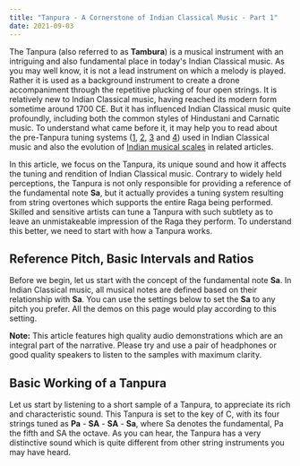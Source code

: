 ```yaml
---
title: "Tanpura - A Cornerstone of Indian Classical Music - Part 1"
date: 2021-09-03
---
```



The Tanpura (also referred to as **Tambura**) is a musical instrument with an intriguing and also fundamental place in today's Indian Classical music. As you may well know, it is not a lead instrument on which a melody is played. Rather it is used as a background instrument to create a drone accompaniment through the repetitive plucking of four open strings. It is relatively new to Indian Classical music, having reached its modern form sometime around 1700 CE. But it has influenced Indian Classical music quite profoundly, including both the common styles of Hindustani and Carnatic music. To understand what came before it, it may help you to read about the pre-Tanpura tuning systems ([1](/learn/tuningsystems-1/), [2](/learn/tuningsystems-2/), [3](/learn/tuningsystems-3/) and [4](/learn/tuningsystems-4/)) used in Indian Classical music and also the evolution of [Indian musical scales](/learn/musicalscales/) in related articles.

In this article, we focus on the Tanpura, its unique sound and how it affects the tuning and rendition of Indian Classical music. Contrary to widely held perceptions, the Tanpura is not only responsible for providing a reference of the fundamental note **Sa**, but it actually provides a tuning system resulting from string overtones which supports the entire Raga being performed. Skilled and sensitive artists can tune a Tanpura with such subtlety as to leave an unmistakeable impression of the Raga they perform. To understand this better, we need to start with how a Tanpura works.

## Reference Pitch, Basic Intervals and Ratios

Before we begin, let us start with the concept of the fundamental note **Sa**. In Indian Classical music, all musical notes are defined based on their relationship with **Sa**. You can use the settings below to set the **Sa** to any pitch you prefer. All the demos on this page would play according to this setting.

<CommonPitch />

<Notice>

**Note:** This article features high quality audio demonstrations which are an integral part of the narrative. Please try and use a pair of headphones or good quality speakers to listen to the samples with maximum clarity.
</Notice>

## Basic Working of a Tanpura

Let us start by listening to a short sample of a Tanpura, to appreciate its rich and characteristic sound. This Tanpura is set to the key of C, with its four strings tuned as **Pa** - **SA** - **SA** - **Sa**, where Sa denotes the fundamental, Pa the fifth and SA the octave. As you can hear, the Tanpura has a very distinctive sound which is quite different from other string instruments you may have heard.

<Audio src="/Samples/01-Tanpura-Sample.mp3" caption="/Samples/01-Tanpura-Sample.vtt" />

<FigCaption>
Demo 1. A short recording of a Tanpura
</FigCaption>

A Tanpura (see Figure 1) has a long stem which is attached to a soundboard and a round resonating enclosure. The stem and soundboard are generally made of wood, while the resonator may be made from the shell of a pumpkin or gourd, or from wood. The Tanpura has four strings with their tuning pegs at the top end. They pass over a smooth round bridge and are attached to the base of the instrument. In addition to the tuning pegs at the top, each string has small fine tuning beads below the bridge. Finally, a cotton thread is passed between the strings and their contact point on the bridge. Using the tuning pegs, the fine tuning beads and the position of the thread on the bridge, an expert artist can finely tune the Tanpura to create just the right sound needed for their musical rendition.

![](./tanpura-labelled.png)

<FigCaption>
Figure 1. Structure of a Tanpura
(Picture courtesy of <a href="https://www.flickr.com/photos/91676597@N07/8325869555">Alex Lenovski</a> used under <a href="https://creativecommons.org/licenses/by/2.0/">CC BY 2.0</a>, Labels by Aravind Iyer)
</FigCaption>

## The Sound of a String

There has been a lot of research into the sound of the Tanpura, starting from C. V. Raman in 1921 till the present times. Subsequently, there have been a number of works which have investigated the phenomenon of how a Tanpura string vibrates and produces sound. But before we attempt to explain the Tanpura sound, we need to look at a generic string and how it vibrates. Consider a string stretched across two points of contact. If the string is plucked, then how would it vibrate? It turns out that the string vibrates in a combination of the following modes of vibration.

![](./harmonics.png)

<FigCaption>
Figure 2. Modes of Vibration in a Vibrating String
</FigCaption>

It may look strange but really the string is vibrating in all of those ways at the same time. If you have a look at the vibrating string side on, what you see visually is the string vibrate in a combination of these modes of vibration. Not all of the modes vibrate with the same amount of intensity though. The most fundamental mode of vibration is the one labelled $f$ with the single peak right in the middle. This is the most dominant mode of vibration. The intensity of vibration progressively decreases as you go to higher modes of vibration, $2f$, $3f$, $4f$, etc.

Now each mode corresponds to a different pitch, with the mode $2f$ at twice the frequency as $f$, $3f$ at thrice the frequency as $f$ and so on as the labels indicate. What we hear is the cumulative sound of all of those pitches playing out at different intensities. Since $f$ is the loudest (or most dominant), our ears perceive the overall pitch to be $f$ and the higher modes of vibration lend the string sound its character or what is called the timbre.

These modes of vibration are also referred to as overtones or harmonics. They play a key role in giving rise to the characteristic Tanpura sound. Listen to the demonstration below to hear the different harmonics of a string. The demonstration plays the harmonics in sequence from $f$ all the way to $16f$ and then back again. If we take $f$ to be the note **Sa**, then can you identify which note each harmonic corresponds to?

<MotifPlayer title='Demo 2. First 16 Harmonics of a String' motif='For each harmonic, can you identify which note it corresponds to?' staticCode={sixteenHarmonics} />

## Perception of Pitch and Interactions between Pitches

We need to talk about an important mathematical equation which is key to explaining the Tanpura sound.

<center>

$$\sin(2\pi f_1t) + \sin(2\pi f_2t) = 2\sin\left(2\pi{f_1+f_2 \over 2}t\right)\cos\left(2\pi{f_1-f_2 \over 2}t\right)$$

</center>

For the less mathematically inclined, $\sin(2\pi f_1t)$ represents a signal which is oscillating or vibrating at a frequency $f_1$. Those who know their mathematics may recognize that this is just a basic identity in Trigonometry.

So what this equation says is that when we hear two signals vibrating at $f_1$ and $f_2$ at the same time, it can also be regarded as hearing the product of two signals vibrating at the average and half the difference of the two frequencies, i.e., at ${f_1+f_2 \over 2}$ and ${f_1-f_2 \over 2}$ respectively.

Now think about the case where the frequencies $f_1$ and $f_2$ are so close that the difference is near the limit of human capability to discriminate pitches. At this point, if we were to play a string at $f_1$ and then a string at $f_2$, fewer and fewer people would be able to tell them apart as different pitches, as the pitches get closer and closer.

In such a situation, when $f_1$ and $f_2$ are played together, we would hear it as a signal at the average pitch ${f_1+f_2 \over 2}$ (which again is very close to $f_1$ or $f_2$, since they are so close together) and the intensity of this signal would rise and ebb slowly at the rate ${f_1-f_2 \over 2}$.

Listen to the samples below to hear two close frequencies $f_1$ and $f_2$ played separately and together to understand this effect. The pitches $f_1$ and $f_2$ are very close, so you may not be able to tell them apart. Yet, when they are played together, notice how you hear the intensity rise and fall repeatedly as the signal dies out, showing you that they are slightly different.

Tone 2 plays on the right.
Then both tones play together.`

<MotifPlayer title='Demo 3. Two tones close in pitch' motif={demo3text} staticCode={twoCloseTones} />

Here is another set of samples of two close frequencies $f_1$ and $f_2$ played separately and together. Unlike the previous case where the samples consisted of tones, here you can hear a richer string-like sound. This time, when the signals are played together, what do you hear in addition to the intensity fluctuations you heard previously? In the background, in higher registers, you may be able to hear the overtones also peaking and falling.

String 2 plays on the right.
Then both strings play together.`

<MotifPlayer title='Demo 4. Two strings close in pitch' motif={demo4text} staticCode={twoCloseStrings} />

You can also try playing Demo 4 together with Demo 2 to see if you can hear a faint hint of the overtones in Demo 4. Another thing you may observe is how well in-tune Demo 2 appears with Demo 4.

## A Tanpura String

We learned two concepts so far: vibrating modes of a string or harmonics; and what happens when two pitches very close together are played at the same time. We need to understand three more points and then we would be ready to put things together to explain the sound an individual Tanpura string produces.

### Vibrating Length and Pitch

The length of the string determines the pitch of the string. To be a bit more precise, two strings which are stretched to the same level of tension would vibrate at pitches inversely proportional to their vibrating lengths. For example, a string which is half the length of a second string, would vibrate at twice the pitch of the second string.

### Rounded Bridge and Length Variation

The role of the rounded bridge in a Tanpura is to spread the point of contact between the string and the bridge. This results in the vibrating length of the string changing ever so slightly as the string vibrates. This in turn causes the pitch of the string to modulate slightly as it vibrates.

### Cotton Thread and Sharpness

A side-effect of a rounded bridge is that the string grazes against the bridge more than it would with a pointier bridge. This results in a duller sound which dissipates more quickly. The role of the cotton thread is to restore the sharpness and to sustain the sound.

Overall, the combination of the rounded bridge and the cotton thread in the Tanpura, achieve the effect of maintaining the sharpness and sustain of a pointy bridge while also allowing the vibrating length to change subtly as the string vibrates.

### Putting it all together

We know that if the vibrating length changes, the pitch of the string would also change. In the case of a Tanpura string, this effectively results in the string playing at two slightly different pitches simultaneously. If we denote by $\Delta f$, the difference in pitches because of the changing vibrating length, we hear two close pitches $f+\Delta f$ and $f-\Delta f$, where $f$ is the pitch of the string.

We also know that if these two signals are played simultaneously, we would perceive their amplitude to periodically ebb and rise at the rate ${f_1-f_2 \over 2}$ which is $\Delta f$. This is true not only for the fundamental mode of vibration $f$, but also for each of the overtones $2f$, $3f$ and so on which occur concurrently. Thus, $f$ rises and falls at the rate $\Delta f$, $2f$ at the rate $2\Delta f$, $3f$ at $3\Delta f$ and so on.

Unlike a generic string, where the fundamental $f$ overshadows the higher harmonics, in a Tanpura, each harmonic peaks in intensity at different times, enabling us to hear each of them separately in quick succession. Much like a prism splitting white light into its constituent rainbow colours, the bridge and thread of the Tanpura split apart the harmonics of each string.

Recall the first 16 harmonics from Demo 2. According to our explanation, we should be able to hear all those harmonics play one after the other in a single Tanpura string.


<MotifPlayer title='Demo 5. A Model of a Tanpura String' motif={demo5text} staticCode={tanpuraString} />

## Summary

We covered different aspects of the sound of a Tanpura. We looked at it from the perspective of its construction and saw how each string of a Tanpura emits a dispersion of its constituent harmonics. We also looked at it from a musical perspective and saw how an appropriately tuned Tanpura can support a desired Raga or musical scale. As patrons of Indian Classical music would know, the sense of accuracy which comes from an artist and a well-tuned Tanpura being perfectly in sync with each other, can create an unmistakeable feeling of a Raga. Indian Classical musicians today no longer uses historical tuning systems, but rely on the Tanpura to provide the musical space and support for their music. So it is no exaggeration to say that the Tanpura is the cornerstone of today's Indian Classical music.

In related articles, we cover the pre-Tanpura tuning systems ([1](/learn/tuningsystems-1/), [2](/learn/tuningsystems-2/), [3](/learn/tuningsystems-3/) and [4](/learn/tuningsystems-4/)) used in Indian Classical music and also the evolution of [Indian musical scales](/learn/musicalscales/). These articles should provide more context for the other facets of the musical process depicted in Figure 3.